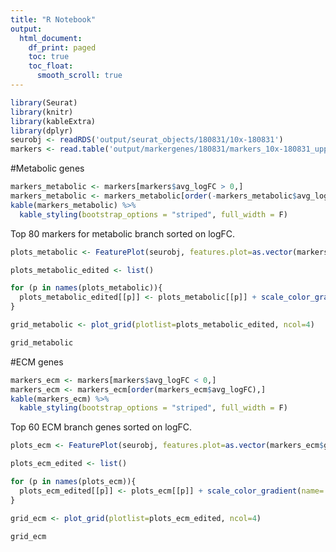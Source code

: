 ```yaml
---
title: "R Notebook"
output:
  html_document:
    df_print: paged
    toc: true
    toc_float: 
      smooth_scroll: true
---
```





```r
library(Seurat)
library(knitr)
library(kableExtra)
library(dplyr)
seurobj <- readRDS('output/seurat_objects/180831/10x-180831')
markers <- read.table('output/markergenes/180831/markers_10x-180831_upperbranch_lowerbranch_negbinom.tsv', header=T)
```

#Metabolic genes

```r
markers_metabolic <- markers[markers$avg_logFC > 0,]
markers_metabolic <- markers_metabolic[order(-markers_metabolic$avg_logFC),]
kable(markers_metabolic) %>%
  kable_styling(bootstrap_options = "striped", full_width = F)
```

Top 80 markers for metabolic branch sorted on logFC.

```r
plots_metabolic <- FeaturePlot(seurobj, features.plot=as.vector(markers_metabolic$gene[1:80]), nCol=4, cols.use=c('gray', 'blue'), no.legend=F, no.axes=T, do.return=T)

plots_metabolic_edited <- list()

for (p in names(plots_metabolic)){
  plots_metabolic_edited[[p]] <- plots_metabolic[[p]] + scale_color_gradient(name='Expr.', low='gray', high='blue', guide='colorbar') + theme(legend.title=element_text(size=9), legend.text=element_text(size=9), legend.key.height = unit(0.6, 'cm'), legend.key.width=unit(0.2, 'cm'))
}

grid_metabolic <- plot_grid(plotlist=plots_metabolic_edited, ncol=4)
```

```r
grid_metabolic
```

#ECM genes

```r
markers_ecm <- markers[markers$avg_logFC < 0,]
markers_ecm <- markers_ecm[order(markers_ecm$avg_logFC),]
kable(markers_ecm) %>%
  kable_styling(bootstrap_options = "striped", full_width = F)
```

Top 60 ECM branch genes sorted on logFC.

```r
plots_ecm <- FeaturePlot(seurobj, features.plot=as.vector(markers_ecm$gene[1:80]), nCol=4, cols.use=c('gray', 'blue'), no.legend=F, no.axes=T, do.return=T)

plots_ecm_edited <- list()

for (p in names(plots_ecm)){
  plots_ecm_edited[[p]] <- plots_ecm[[p]] + scale_color_gradient(name='Expr.', low='gray', high='blue', guide='colorbar') + theme(legend.title=element_text(size=9), legend.text=element_text(size=9), legend.key.height = unit(0.6, 'cm'), legend.key.width=unit(0.2, 'cm'))
}

grid_ecm <- plot_grid(plotlist=plots_ecm_edited, ncol=4)
```


```r
grid_ecm
```
